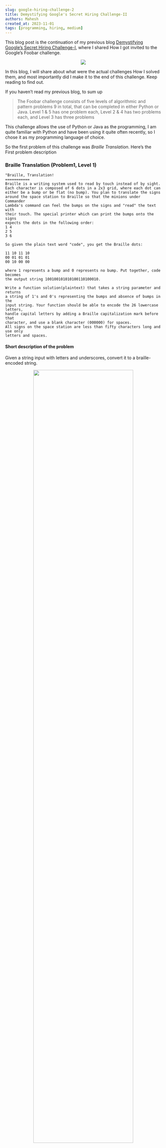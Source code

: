 ```yaml
---
slug: google-hiring-challenge-2
title: Demystifying Google's Secret Hiring Challenge-II
authors: Mahesh
created_at: 2023-11-01
tags: [programming, hiring, medium]
---
```



This blog post is the continuation of my previous blog [Demystifying Google’s Secret Hiring Challenge-I](/blog/google-hiring-challenge-1), where I shared How I got invited to the Google’s Foobar challenge.

<center>
  <img src="https://github.com/maheshmnj/searchfield/assets/31410839/87e313b1-1169-4fdb-a237-4ab2c574e987" />
</center>

In this blog, I will share about what were the actual challenges How I solved them, and most importantly did I make it to the end of this challenge. Keep reading to find out.

If you haven’t read my previous blog, to sum up

> The Foobar challenge consists of five levels of algorithmic and pattern problems 9 in total, that can be completed in either Python or Java. Level 1 & 5 has one problem each, Level 2 & 4 has two problems each, and Level 3 has three problems

This challenge allows the use of Python or Java as the programming, I am quite familiar with Python and have been using it quite often recently, so I chose it as my programming language of choice.

So the first problem of this challenge was _Braille Translation_. Here’s the First problem description

### Braille Translation (Problem1, Level 1)

```none
"Braille, Translation!
===========
Braille is a writing system used to read by touch instead of by sight.
Each character is composed of 6 dots in a 2x3 grid, where each dot can
either be a bump or be flat (no bump). You plan to translate the signs
around the space station to Braille so that the minions under Commander
Lambda's command can feel the bumps on the signs and "read" the text with
their touch. The special printer which can print the bumps onto the signs
expects the dots in the following order:
1 4
2 5
3 6

So given the plain text word "code", you get the Braille dots:

11 10 11 10
00 01 01 01
00 10 00 00

where 1 represents a bump and 0 represents no bump. Put together, code becomes
the output string 100100101010100110100010.

Write a function solution(plaintext) that takes a string parameter and returns
a string of 1's and 0's representing the bumps and absence of bumps in the
input string. Your function should be able to encode the 26 lowercase letters,
handle capital letters by adding a Braille capitalization mark before that
character, and use a blank character (000000) for spaces.
All signs on the space station are less than fifty characters long and use only
letters and spaces.
```

#### Short description of the problem

Given a string input with letters and underscores, convert it to a braille-encoded string.

<center>
  <img
    src="https://github.com/maheshmnj/blog/assets/31410839/883fb9ec-a8e3-454a-a355-bad5bc937a35"
    width="80%"
  />
</center>
<Caption caption="Picture showing braille alphabets from pharmabraille.com" />

Taking a quick look at the [Braille alphabets](https://www.pharmabraille.com/pharmaceutical-braille/the-braille-alphabet/), it is evident that they do not follow any pattern which means we will need to store the mapping of letters in an array.

The key thing to remember is that, **“Braille distinguishes capital and small letters by adding a special character before the alphabet, represented as Dot 6 meaning the 6th dot will be raised which is equivalent to “000001”** in our code”. Since the input will only contain alphabets and space, we only need to handle the case for uppercase letters using ASCII value.

<center>
  <img
    src="https://github.com/maheshmnj/blog/assets/31410839/6d99e03c-958c-48f6-bd2c-a78fb3bc8f14"
    width="80%"
  />
</center>

With this code, all the test cases pass and we head on to level 2

### Bunny Worker Locations (Problem1, Level 2)

```none
Bunny Worker Locations
======================
Keeping track of Commander Lambda's many bunny workers is starting to get
tricky. You've been tasked with writing a program to match bunny worker IDs
to cell locations.

The LAMBCHOP doomsday device takes up much of the interior of Commander
Lambda's space station, and as a result the work areas have an unusual
layout. They are stacked in a triangular shape, and the bunny workers
are given numerical IDs starting from the corner, as follows:

| 7
| 4 8
| 2 5 9
| 1 3 6 10

Each cell can be represented as points (x, y), with x being the distance from
the vertical wall, and y being the height from the ground.
For example, the bunny worker at (1, 1) has ID 1, the bunny worker at (3, 2)
has ID 9, and the bunny worker at (2,3) has ID 8. This pattern of numbering
continues indefinitely (Commander Lambda has been adding a LOT of workers).

Write a function solution(x, y) which returns the worker ID of the bunny at
location (x, y). Each value of x and y will be at least 1 and no greater
than 100,000. Since the worker ID can be very large, return your solution
as a string representation of the number.
```

#### Short description of the problem

_The problem states that “given input (x, y), the program should return the number in that location e.g (4, 5) should return 32_

This problem also seemed easy since I could see the pattern, but it took me almost a day to pass all the test cases, only because I missed an important detail in the problem.

The given sequence in the problem is an indefinite pattern expanding on top of the given pattern, it would look like the below,

<center>
  <img
    src="https://github.com/maheshmnj/blog/assets/31410839/cece4f6e-782f-46d9-87c1-d47ff22b7a27"
    width="80%"
  />
</center>
<Caption caption="The diagonal lines indicate the numbers increasing diagonally (pattern 1)" />

There are two important patterns to notice

1. the numbers are increasing along the diagonal of the matrix.
2. The difference between two elements in the same row is increasing by a constant and that constant increases for each position along x.
   e.g notice elements in row 3,
   4 + 4 = 8, 8 + 5 = 13, 13 + 6 = 19 and so on

I used a naive approach and allocated a matrix of size (x+y, x+y), filled the values of the max(x, y) size of the matrix, and then tried returning the result. However, with this approach, some of the test cases were failing. I was pretty confident that the matrix was right.
The comment at the bottom of the code shows the matrix formed

<center>
  <img
    src="https://github.com/maheshmnj/blog/assets/31410839/be8ab0d7-91e1-4ceb-ad91-8808a52a6988"
    width="80%"
  />
</center>

I reread the problem and this was the crucial part of the problem that I was missing **“Each value of x and y will be at least 1 and no greater than 100,000.”** I realized that space complexity was the issue. Because I was still occupying [x+y] X [x+y] size of the matrix, this means if a particular element in the matrix takes 4 bytes of memory (since int takes 4 bytes) then for a large input in the worst case
x = 100,000 we are allocating 200,000 x 200,000 size of the matrix

Which would roughly take 200,000 x 200,000 x 4 bytes of memory which is approximately **160 GB** 🤯

So allocating a matrix is not a good approach and would never work at all, But since we know the pattern in the matrix, we can keep track of the position traverse through the target positions, and keep track of the result.

<center>
  <img
    src="https://github.com/maheshmnj/blog/assets/31410839/087e65aa-0239-4fb2-9f85-a6ad4da46069"
    width="80%"
  />
</center>
<Caption caption="The picture shows the traverse path for location(6,5)" />

The idea was pretty simple we would traverse the first row until x+y+1, because the pattern of numbers we know is along the diagonal so to find any number x, y we have to at least travel (x+y+1) along X.
e.g if we were to figure out position (6, 5) we would traverse 12 locations on the first row and traverse our way up (in a staircase fashion) until we reach our target y = 5 and decrease our result by 1 for every step up, until we reach x = 6. This is how our traverse path would be for input (6,5)

**Traverse along X:** 1— 12, until we reach (12, 1)

**Step up:** Step up and step back along the diagonal until we reach target Y=5(repeat) (11,2), (10, 3), (9, 4), (8, 5),

**Traverse back along X until X= 6:** (7, 5), (6,5) stop when we reach the target.

During this traverse, we keep track of the result and the current location, with this approach the code passed all the test cases and did not have any overhead in terms of memory.

<center>
  <img
    src="https://github.com/maheshmnj/blog/assets/31410839/70e8deff-0339-4716-a084-d0c4dd6b133c"
    width="80%"
  />
</center>

### Power Hungry (Problem 2, Level 2)

```none
"Power, Hungry!
===========
Commander Lambda's space station is HUGE. And huge space stations take a LOT
of power. Huge space stations with doomsday devices take even more power.
To help meet the station's power needs, Commander Lambda has installed solar
panels on the station's outer surface. But the station sits in the middle of
a quasar quantum flux field, which wreaks havoc on the solar panels. You and
your team of henchmen have been assigned to repair the solar panels, but you'd
rather not take down all of the panels at once if you can help it, since they
do help power the space station and all!

You need to figure out which sets of panels in any given array you can take
offline to repair while still maintaining the maximum amount of power output
per array, and to do THAT, you'll first need to figure out what the maximum
output of each array actually is. Write a function solution(xs) that takes a
list of integers representing the power output levels of each panel in an
array, and returns the maximum product of some non-empty subset of those
numbers. So for example, if an array contained panels with power output
levels of [2, -3, 1, 0, -5], then the maximum product would be found by
taking the subset: xs[0] = 2, xs[1] = -3, xs[4] = -5, giving the product
2*(-3)*(-5) = 30. So solution([2,-3,1,0,-5]) will be "30".

Each array of solar panels contains at least 1 and no more than 50 panels,
and each panel will have a power output level whose absolute value is no
greater than 1000 (some panels are malfunctioning so badly that they're
draining energy, but you know a trick with the panels' wave stabilizer that
lets you combine two negative-output panels to produce the positive output
of the multiple of their power values). The final products may be very large,
so give the solution as a string representation of the number.

Languages
=========

To provide a Python solution, edit solution.py
To provide a Java solution, edit Solution.java

Test cases
==========
Your code should pass the following test cases.
Note that it may also be run against hidden test cases not shown here.

-- Python cases --
Input:
solution.solution([2, 0, 2, 2, 0])
Output:
    8

Input:
solution.solution([-2, -3, 4, -5])
Output:
    60

-- Java cases --
Input:
Solution.solution({2, 0, 2, 2, 0})
Output:
    8

Input:
Solution.solution({-2, -3, 4, -5})
Output:
    60
```

#### Short description of the problem

_Given an array, we have to find a subset of the array such that the product is maximum, the catch here is the resulting array elements do not necessarily have to be a consecutive subset. e.g. for the given test case [2, 0, 2, 2, 0] the subset is {2, 2, 2} resulting in 8._

<center>
  <img
    src="https://github.com/maheshmnj/blog/assets/31410839/6f7bb94e-1417-472c-a1da-8f1f2156d899"
    width="80%"
  />
</center>

In the best-case scenario when the array contains all positive integers then our subset would be the product of all elements in the array. But the challenge here is to handle cases when the array contains zero and negative numbers.

**Let us handle the negative case first**, We know multiplying an even number of negative numbers would give a positive result, so if the array contains an even number of negative numbers we don’t have to do anything, and the approach of multiplying all the numbers would work, But for the case when the number of negative numbers is odd we need to remove one negative number from it and we would choose the one with max value (min in magnitude)
e.g. if xs = [-2, 5,0, 7, 8, 0, -1, -10], we would remove -1.

resulting in xs = [-2, 5, 0, 7, 8, 0, -10]

And for zeros, we can simply ignore them, because multiplying a zero, would bring down our result to zero.

Now as we multiply our product will abruptly fluctuate between negative and positive, so we keep track of max and min products and choose the maximum of max_product, min_product, and xs[i]

With this approach, Level 3 unlocks!

### Bomb Baby (Problem 1, Level 3)

```none
"Bomb, Baby!
===========
You're so close to destroying the LAMBCHOP doomsday device you can taste it!
But in order to do so, you need to deploy special self-replicating bombs
designed for you by the brightest scientists on Bunny Planet. There are two
types: Mach bombs (M) and Facula bombs (F). The bombs, once released into the
LAMBCHOP's inner workings, will automatically deploy to all the strategic
points you've identified and destroy them at the same time.

But there's a few catches. First, the bombs self-replicate via one of two

distinct processes:
- Every Mach bomb retrieves a sync unit from a Facula bomb; for every Mach
bomb, a Facula bomb is created;
- Every Facula bomb spontaneously creates a Mach bomb.

For example, if you had 3 Mach bombs and 2 Facula bombs, they could either
produce 3 Mach bombs and 5 Facula bombs, or 5 Mach bombs and 2 Facula bombs.
The replication process can be changed each cycle.

Second, you need to ensure that you have exactly the right number of Mach and
Facula bombs to destroy the LAMBCHOP device. Too few, and the device might
survive. Too many, and you might overload the mass capacitors and create a
singularity at the heart of the space station - not good!

And finally, you were only able to smuggle one of each type of bomb - one Mach,
one Facula - aboard the ship when you arrived, so that's all you have to
start with. (Thus it may be impossible to deploy the bombs to destroy the
LAMBCHOP, but that's not going to stop you from trying!)

You need to know how many replication cycles (generations) it will take to
generate the correct amount of bombs to destroy the LAMBCHOP. Write a function
solution(M, F) where M and F are the number of Mach and Facula bombs needed.
Return the fewest number of generations (as a string) that need to pass
before you'll have the exact number of bombs necessary to destroy the
LAMBCHOP, or the string "impossible" if this can't be done! M and F will be
string representations of positive integers no larger than 10^50.

For example, if M = "2" and F = "1", one generation would need to pass,
so the solution would be "1". However, if M = "2" and F = "4", it would not
be possible.

Languages
=========

To provide a Java solution, edit Solution.java
To provide a Python solution, edit solution.py

Test cases
==========
Your code should pass the following test cases.
Note that it may also be run against hidden test cases not shown here.

-- Java cases --
Input:
Solution.solution('4', '7')
Output:
    4

Input:
Solution.solution('2', '1')
Output:
    1

-- Python cases --
Input:
solution.solution('4', '7')
Output:
    4

Input:
solution.solution('2', '1')
Output:
    1
```

#### Short description of the problem

The problem states that given target values of Mach and Facula Bomb, the output should return the number of cycles required to reach the target. At any instance of the cycle, we must do the following

- For every Mach bomb, a Facula bomb is created;
- Every Facula bomb spontaneously creates a Mach bomb.
  we need to start with initial values of m = 1 and f = 1 increase m and f as per the condition and stop when the target is reached.

We do a reverse approach we start with a target and reduce it down as per the conditions. By reduction if we reach m =1 and f =1 that means the target can be reached, and if at any point if either m < 1 or f < 1 that means we cannot reach the target.

<center>
  <img
    src="https://github.com/maheshmnj/blog/assets/31410839/0652c786-3709-4823-97f8-f3f2de700607"
    width="80%"
  />
</center>

### Queue to do (Problem 2, Level 3)

```none
You're almost ready to make your move to destroy the LAMBCHOP doomsday device,
but the security checkpoints that guard the underlying systems of the LAMBCHOP
are going to be a problem. You were able to take one down without tripping any
alarms, which is great! Except that as Commander Lambda's assistant, you've
learned that the checkpoints are about to come under automated review, which
means that your sabotage will be discovered and your cover blown
-- unless you can trick the automated review system.

To trick the system, you'll need to write a program to return the same
security checksum that the bunny trainers would have after they would have
checked all the workers through. Fortunately, Commander Lambda's desire for
efficiency won't allow for hours-long lines, so the trainers at the
checkpoint have found ways to quicken the pass-through rate.
Instead of checking each and every worker coming through, the bunny
trainers instead go over everyone in line while noting their worker IDs,
then allow the line to fill back up. Once they've done that they go over
the line again, this time leaving off the last worker. They continue doing
this, leaving off one more worker from the line each time but recording
the worker IDs of those they do check, until they skip the entire line, at
which point they XOR the IDs of all the workers they noted into a checksum
and then take off for lunch. Fortunately, the workers' orderly nature causes
them to always line up in numerical order without any gaps.

For example, if the first worker in line has ID 0 and the security checkpoint
line holds three workers, the process would look like this:

0 1 2 /
3 4 / 5
6 / 7 8
where the trainers' XOR (^) checksum is 0^1^2^3^4^6 == 2.

Likewise, if the first worker has ID 17 and the checkpoint holds four workers,
the process would look like:

17 18 19 20 /
21 22 23 / 24
25 26 / 27 28
29 / 30 31 32

which produces the checksum 17^18^19^20^21^22^23^25^26^29 == 14.

All worker IDs (including the first worker) are between 0 and 2000000000
inclusive, and the checkpoint line will always be at least 1 worker long.

With this information, write a function solution(start, length) that will
cover for the missing security checkpoint by outputting the same checksum
the trainers would normally submit before lunch. You have just enough time
to find out the ID of the first worker to be checked (start) and the length
of the line (length) before the automatic review occurs, so your program must
generate the proper checksum with just those two values.

#### Languages

To provide a Java solution, edit Solution.java
To provide a Python solution, edit solution.py

#### Test cases

Your code should pass the following test cases.
Note that it may also be run against hidden test cases not shown here.

-- Java cases --
Input:
Solution.solution(17, 4)
Output:
    14

Input:
Solution.solution(0, 3)
Output:
    2

-- Python cases --
Input:
solution.solution(0, 3)
Output:
    2

Input:
solution.solution(17, 4)
Output:
    14
```

#### Short description of the problem

Given an integer start and the length of the queue in the pattern we have to find the xor of all the numbers on the left of the forward slash

17 18 19 20 /
21 22 23 / 24
25 26 / 27 28
29 / 30 31 32
e.g for the above pattern start = 17 , length = 4 the output should be xor of `17^18^19^20^21^22^23^25^26^29` resulting in 14

This seemed like an easy problem compared to the problems we have solved so far, We know the starting number and the length of the first row, so at first I tried to loop through each queue length(4, 3, 2, 1) and xor the numbers one by one but this approach again ran into time complexity issue (As it has always been😕), since each number could be as large as “2000000000".

<center>
  <img
    src="https://github.com/maheshmnj/blog/assets/31410839/32b6cb67-fe1c-4ee6-878c-287fc532063d"
    width="80%"
  />
</center>
<Caption caption="When I think I have found a solution to the problem, Optimization hits in face." />

I looked for some online resources to efficiently XOR an array of consecutive numbers (each queue at a time) and found that the XOR of a range of numbers follows a pattern.

```none
result of 0 - 0: 0
result of 0 - 1: 1
result of 0 - 2: 3
result of 0 - 3: 0
result of 0 - 4: 4
result of 0 - 5: 1
result of 0 - 6: 7
result of 0 - 7: 0
result of 0 - 8: 8
result of 0 - 9: 1
result of 0 - 10: 11
result of 0 - 11: 0
result of 0 - 12: 12
result of 0 - 13: 1
result of 0 - 14: 15
result of 0 - 15: 0
result of 0 - 16: 16
result of 0 - 17: 1
result of 0 - 18: 19
result of 0 - 19: 0
result of 0 - 20: 20
result of 0 - 21: 1
result of 0 - 22: 23
result of 0 - 23: 0
result of 0 - 24: 24
```

1. **A number 1 less than multiples of 4 always returns 0**
2. **Numbers divisible by 4 have the same result** meaning if we would XOR a range 0–4 i.e 0 ^ 1^ 2 ^ 3 ^ 4 results would be 4, similarly 0–12 would be 12, and so on
3. **A number 1 greater than multiples of 4 always returns 1**
   i.e XOR of range 0-1,0-5,0-9,0-13, and so on results in 1
4. **A number 2 greater than multiples of 4 always returns number + 1**
   i.e XOR of 0–6 = 7, 0 — 10 = 11, 0 - 14 = 15,
   This pattern will allow us to find the XOR of a range in O(1) and save tonnes of computation. But, you might be wondering How we would use this information to find the XOR of a range of numbers that don’t start with 0.

e.g in our problem, we have to find the XOR of our first queue 17–20, So the idea is to **XOR the result of XOR(0–16) and XOR(0–20)**,
But, You might ask if you will,

<Headline text="Why does this work?" />

Because the XOR operator ^ follows two important properties,

1. **XOR property:** A ^ A = 0 for any number A. In other words, XORing a number with itself results in 0.
2. **Associative property:** The XOR operation is associative, meaning the order in which you XOR a set of numbers does not affect the result.
   e.g (A ^ B) ^ C = A ^ (B ^ C).

so if you were to find XOR of (0 - A-1) ^(0 — A+10) then the range (0– A-1) would cancel out resulting in 0, and you would get the XOR of the range (A - A+10), That’s why the XOR of the ranges 0–16 and 0–20 gives you the XOR of the numbers in the range 17–20.

_Apparently, Had I known these facts about bit manipulation, this would have saved me a couple of days. But this test is evident a Google search never hurts._

<center>
  <img
    src="https://github.com/maheshmnj/blog/assets/31410839/12483f7f-e7f2-426b-99ee-d3b8b0e3aed6"
    width="80%"
  />
</center>

With this, I reached the last problem of level 3

### Fuel Injection Perfection (Problem 3, Level 3)

```none
### Fuel Injection Perfection
=========================
Commander Lambda has asked for your help to refine the automatic quantum antimatter fuel injection system for the LAMBCHOP doomsday device. It's a great chance for you to get a closer look at the LAMBCHOP -- and maybe sneak in a bit of sabotage while you're at it -- so you took the job gladly.

Quantum antimatter fuel comes in small pellets, which is convenient since the many moving parts of the LAMBCHOP each need to be fed fuel one pellet at a time. However, minions dump pellets in bulk into the fuel intake. You need to figure out the most efficient way to sort and shift the pellets down to a single pellet at a time.

The fuel control mechanisms have three operations:

1) Add one fuel pellet
2) Remove one fuel pellet
3) Divide the entire group of fuel pellets by 2 (due to the destructive energy released when a quantum antimatter pellet is cut in half, the safety controls will only allow this to happen if there is an even number of pellets)

Write a function called solution(n) which takes a positive integer as a string and returns the minimum number of operations needed to transform the number of pellets to 1. The fuel intake control panel can only display a number up to 309 digits long, so there won't ever be more pellets than you can express in that many digits.

For example:
solution(4) returns 2: 4 -> 2 -> 1
solution(15) returns 5: 15 -> 16 -> 8 -> 4 -> 2 -> 1
Quantum antimatter fuel comes in small pellets, which is convenient since the many moving parts of the LAMBCHOP each need to be fed fuel one pellet at a time. However, minions dump pellets in bulk into the fuel intake. You need to figure out the most efficient way to sort and shift the pellets down to a single pellet at a time.

The fuel control mechanisms have three operations:

1) Add one fuel pellet
2) Remove one fuel pellet
3) Divide the entire group of fuel pellets by 2 (due to the destructive energy released when a quantum antimatter pellet is cut in half, the safety controls will only allow this to happen if there is an even number of pellets)

Write a function called solution(n) which takes a positive integer as a string and returns the minimum number of operations needed to transform the number of pellets to 1. The fuel intake control panel can only display a number up to 309 digits long, so there won't ever be more pellets than you can express in that many digits.

For example:
solution(4) returns 2: 4 -> 2 -> 1
solution(15) returns 5: 15 -> 16 -> 8 -> 4 -> 2 -> 1

Languages
=========

To provide a Python solution, edit solution.py
To provide a Java solution, edit Solution.java

Test cases
==========
Your code should pass the following test cases.
Note that it may also be run against hidden test cases not shown here.

-- Python cases --
Input:
solution.solution('15')
Output:
    5

Input:
solution.solution('4')
Output:
    2

-- Java cases --
Input:
Solution.solution('15')
Output:
    5

Input:
Solution.solution('4')
Output:
    2
```

#### Short description of the problem

Give an input number as a string, find the fastest way to reduce it to 1. You can only do one of the following operations in each step add 1, subtract 1, or divide by 2.
e.g 15 can be reduced to 1 in 5 steps
15 -> (15+1)16 ->(16/2) 8 ->(8/4) 4 -> (4/2) 2 -> 1

The difficulty of this problem is not to find a solution but to get the solution running within the time limit in short to optimize it.

Note that using this solution the problem is still running with an 87-character long input when our input program should be capable of handling 309 digits long input.

<center>
  <img
    src="https://github.com/maheshmnj/blog/assets/31410839/202e63d0-15d9-4699-b207-90cf02f480bc"
    width="80%"
  />
</center>
<Caption caption="this was an incorrect approach" />

It's been almost 4 days now and the solution is still stuck with this approach only 5/10 tests are passing.

<center>
  <img
    src="https://github.com/maheshmnj/blog/assets/31410839/d58667e7-4864-4140-b9cf-64fe0ff1e111"
    width="80%"
  />
</center>

**Dividing the number is the fastest way to reduce it to 1**

32- >16->8-> 4 -> 2 -> 1

**so if a number is even we directly divide it, but when a number is odd we have to decide whether to add or subtract 1, this decision should be based on how close the number is to the power of 2.**

But, this was the wrong approach, for instance, consider n = 13, it is close to 16 so we would add 1

13 = 13+1 =14 -> 14/2 = 7 -> 7+1 = 8 -> 8/2 = 4 -> 4/2 = 2 ->2/2 = 1 => **6 steps**

But actually, it should be reduced in 5 steps
13 = 13–1 = 12 -> 12/2 = 6 -> 6/2 = 3 -> 3–1 = 2 -> 2/2 = 1 => **5 steps**

When a number is even it is obvious we will only divide the number into half, the challenge here is only with odd numbers whether to add or subtract,

So I turned to **bit manipulation** to solve this problem, Take a look at these binary numbers and their corresponding bitwise AND operation with the next consecutive number

```none
0     0  => 00 & 1=0
1     1  => 01 & 2=0
10    2  => 02 & 3=2
11    3  => 03 & 4=0
100.  4  => 04 & 5=4
101   5  => 05 & 6=4
110.  6  => 06 & 7=6
111   7  => 07 & 8=0
1000  8  => 08 & 9=8
1001  9  => 09 & 10=8
1010  10 => 10 & 11=10
1011  11 => 11 & 12=8
1100  12 => 12 & 13=12
1101  13 => 13 & 14=12
1110  14 => 14 & 15=14
1111  15 => 15 & 16=0
10000 16 => 16 & 17=16
10001 17 => 17 & 18=16
10010 18 => 18 & 19=18
10011 19 => 19 & 20=16
10100 20 => 20 & 21=20
10101 21 => 21 & 22=20
10110 22 => 22 & 23=22
10111 23 => 23 & 24=16
11000 24 => 24 & 25=24
11001 25 => 25 & 26=24
11010 26 => 26 & 27=26
11011 27 => 27 & 28=24
11100 28 => 28 & 29=28
11101 29 => 29 & 30=28
11110 30 => 30 & 31=30
11111 31 => 31 & 32=0
None
```

If you notice here the bitwise AND of two consecutive numbers where one of the numbers has all their bit set (1) is 0

e.g 3 = “11”, 3 & 4 = 0, 7 = “111”, 7 & 8 = 0, 15 = “1111” , 15 & 16 = 0

Our goal is to divide the number as many times as possible meaning trying to convert the odd to even by adding/ subtracting the number by 1, we decide this based on the bitwise AND with its neighboring number, in order to get more trailing zeros.
e.g we have n = 13.
In binary, this is represented as “1101” ,

- n+1 = 14, which is 1110 in binary.
- n-1 = 12, which is 1100 in binary.
- n-2 = 11, which is 1011 in binary.

Calculate (n+1 & n):13 & 14 is 1101 & 1110, which is 1100= 12
Calculate (n-1 & n-2):12 & 11 is 1100 & 1011, which is 1000 = 8
Now, compare the two results: 12 > 8 so we check whether adding 1 or subtracting 1 results in more trailing zeros, Because every time we divide the number by 2 we lose a trailing zero.

<center>
  <img
    src="https://github.com/maheshmnj/blog/assets/31410839/49e69834-8075-4351-a383-32d3d42321d0"
    width="80%"
  />
</center>

I understand this might be a bit confusing and perhaps difficult for me to put into words, If you would prefer a video explanation this youtube video (In Hindi) is a great resource for understanding this behavior of binary numbers

On completing level 3, You will be prompted to share your personal details which will be shared with the Google Staff Recruiter.

Again sharing these details does not guarantee an interview. If there is a suitable position that fits your skills and interests the recruiter may reach out to you.

<center>
  <img
    src="https://github.com/maheshmnj/blog/assets/31410839/0e666899-b9c1-4da4-a315-e725feb0956a"
    width="80%"
  />
</center>
After submitting the details I moved to level 4, But the problem seemed pretty difficult
to understand in the first place and definitely time-consuming. I also felt I spent
enough time and could not take it further. So I gave up on level 4. But regardless
the challenges were fun to solve, It gave me a good idea of where I stand and helped
me learn a few topics I was unaware of. (Problem statement for level 4 on my Github)
<center>
  <img
    src="https://github.com/maheshmnj/blog/assets/31410839/877b8736-676d-4866-8b4c-6fccce4bea53"
    width="80%"
  />
</center>

### Key Takeaways

Things that I learned from this Foobar challenge.

1. Don’t always code to solve, everyone can do it, code to optimize.
2. Don’t forget the basics, Bit manipulation is a great way to optimize.
3. Look for patterns everywhere with eyes and mind wide open.
4. What looks simple from the outside is fairly complicated on the inside.
5. We will never be prepared, when the opportunity knocks just take it.
6. Take the challenge without worrying about the end result.
7. Don’t try to fit into a role you are incapable of, It’s unfair to you, It is unfair to the employer.

You can find all the solutions with the problem statements on
[my Github](https://github.com/maheshmnj/POPULAR_CODING_Questions_Solution/tree/master/foobar).

<Headline
  weight="normal"
  align="center"
  text="If this post helped you with some new info, Don’t forget to give claps and do you know you can clap multiple times to appreciate the work? Don’t forget to follow so that you get notified on my new blog posts."
/>

<br />

Happy Coding!
